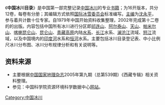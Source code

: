 《'''中国冰川目录'''》是中国第一部完整记录[[中国冰川|中国冰川]]的专业[[书籍|书籍]]；为16开版本，共分12卷，每卷有分册；其编辑方式依照[[国际冰雪委员会|国际冰雪委员会]]标准编写。[[主编|主编]]为[[沈永平|沈永平]]，参与着共计数十位专家。自1979年中国开始资料收集整理，2002年完成第十二卷的的出版。内容包括中国所有冰川进行分区即[[祁连山|祁连山]]、[[阿尔泰山|阿尔泰山]]、[[天山|天山]]、[[帕米尔山|帕米尔山]]、[[喀喇昆仑山|喀喇昆仑山]]、[[昆仑山|昆仑山]]、[[青藏高原|青藏高原]]内陆[[水系|水系]]、[[长江|长江]]水系、[[澜沧江|澜沧江]]流域、[[怒江|怒江]]流域，以及中国境内的[[印度河|印度河]]水系和[[恒河|恒河]]水系。主要包括冰川目录登记表、中小比例尺冰川分布图、冰川分布规律分析和有关说明等。

==资料来源==
*主要根据[[中国国家地理杂志|中国国家地理杂志]]2005年第九期（总第539期）《西藏专辑》相关资料整理。
*参见：中国科学院资源环境科学数据中心[https://web.archive.org/web/20051220155934/http://www.resdc.cn/resdc/b-f/fen-6.asp 网站]。

[[Category:中国冰川|Category:中国冰川]]